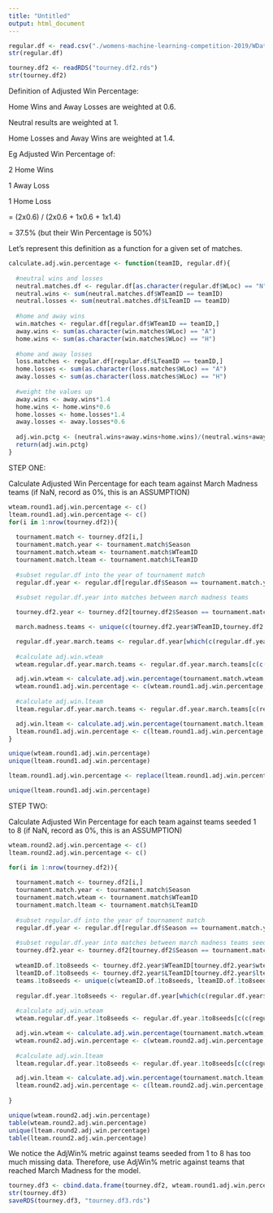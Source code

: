 ```yaml
---
title: "Untitled"
output: html_document
---
```


```r
regular.df <- read.csv("./womens-machine-learning-competition-2019/WDataFiles/WRegularSeasonDetailedResults.csv")
str(regular.df)

tourney.df2 <- readRDS("tourney.df2.rds") 
str(tourney.df2)
```

Definition of Adjusted Win Percentage:

Home Wins and Away Losses are weighted at 0.6.

Neutral results are weighted at 1.

Home Losses and Away Wins are weighted at 1.4.

Eg Adjusted Win Percentage of:

2 Home Wins

1 Away Loss

1 Home Loss

= (2x0.6) / (2x0.6 + 1x0.6 + 1x1.4)

= 37.5% (but their Win Percentage is 50%)

Let's represent this definition as a function for a given set of matches.

```r
calculate.adj.win.percentage <- function(teamID, regular.df){
  
  #neutral wins and losses
  neutral.matches.df <- regular.df[as.character(regular.df$WLoc) == "N",]
  neutral.wins <- sum(neutral.matches.df$WTeamID == teamID)
  neutral.losses <- sum(neutral.matches.df$LTeamID == teamID)
  
  #home and away wins
  win.matches <- regular.df[regular.df$WTeamID == teamID,]
  away.wins <- sum(as.character(win.matches$WLoc) == "A")
  home.wins <- sum(as.character(win.matches$WLoc) == "H")
  
  #home and away losses
  loss.matches <- regular.df[regular.df$LTeamID == teamID,]
  home.losses <- sum(as.character(loss.matches$WLoc) == "A")
  away.losses <- sum(as.character(loss.matches$WLoc) == "H")
  
  #weight the values up
  away.wins <- away.wins*1.4
  home.wins <- home.wins*0.6
  home.losses <- home.losses*1.4
  away.losses <- away.losses*0.6
  
  adj.win.pctg <- (neutral.wins+away.wins+home.wins)/(neutral.wins+away.wins+home.wins+neutral.losses+away.losses+home.losses)
  return(adj.win.pctg)
}
```

STEP ONE:

Calculate Adjusted Win Percentage for each team against March Madness teams (if NaN, record as 0%, this is an ASSUMPTION)

```r
wteam.round1.adj.win.percentage <- c()
lteam.round1.adj.win.percentage <- c()
for(i in 1:nrow(tourney.df2)){
  
  tournament.match <- tourney.df2[i,]
  tournament.match.year <- tournament.match$Season
  tournament.match.wteam <- tournament.match$WTeamID
  tournament.match.lteam <- tournament.match$LTeamID
  
  #subset regular.df into the year of tournament match
  regular.df.year <- regular.df[regular.df$Season == tournament.match.year,]
  
  #subset regular.df.year into matches between march madness teams

  tourney.df2.year <- tourney.df2[tourney.df2$Season == tournament.match.year,]

  march.madness.teams <- unique(c(tourney.df2.year$WTeamID,tourney.df2.year$LTeamID))

  regular.df.year.march.teams <- regular.df.year[which(c(regular.df.year$WTeamID %in% march.madness.teams) & c(regular.df.year$LTeamID %in% march.madness.teams)),]
  
  #calculate adj.win.wteam
  wteam.regular.df.year.march.teams <- regular.df.year.march.teams[c(c(regular.df.year.march.teams$WTeamID == tournament.match.wteam) | c(regular.df.year.march.teams$LTeamID == tournament.match.wteam)),]

  adj.win.wteam <- calculate.adj.win.percentage(tournament.match.wteam, wteam.regular.df.year.march.teams)
  wteam.round1.adj.win.percentage <- c(wteam.round1.adj.win.percentage, adj.win.wteam)
  
  #calculate adj.win.lteam
  lteam.regular.df.year.march.teams <- regular.df.year.march.teams[c(regular.df.year.march.teams$WTeamID == tournament.match.lteam) | c(regular.df.year.march.teams$LTeamID == tournament.match.lteam),]

  adj.win.lteam <- calculate.adj.win.percentage(tournament.match.lteam, lteam.regular.df.year.march.teams)
  lteam.round1.adj.win.percentage <- c(lteam.round1.adj.win.percentage, adj.win.lteam)
}

unique(wteam.round1.adj.win.percentage)
unique(lteam.round1.adj.win.percentage)

lteam.round1.adj.win.percentage <- replace(lteam.round1.adj.win.percentage, which(is.nan(lteam.round1.adj.win.percentage)), 0)

unique(lteam.round1.adj.win.percentage)
```

STEP TWO:

Calculate Adjusted Win Percentage for each team against teams seeded 1 to 8 (if NaN, record as 0%, this is an ASSUMPTION)

```r
wteam.round2.adj.win.percentage <- c()
lteam.round2.adj.win.percentage <- c()

for(i in 1:nrow(tourney.df2)){
  
  tournament.match <- tourney.df2[i,]
  tournament.match.year <- tournament.match$Season
  tournament.match.wteam <- tournament.match$WTeamID
  tournament.match.lteam <- tournament.match$LTeamID
  
  #subset regular.df into the year of tournament match
  regular.df.year <- regular.df[regular.df$Season == tournament.match.year,]
  
  #subset regular.df.year into matches between march madness teams seeded 1 to 8
  tourney.df2.year <- tourney.df2[tourney.df2$Season == tournament.match.year,]
  
  wteamID.of.1to8seeds <- tourney.df2.year$WTeamID[tourney.df2.year$wteam.seeds <= 8]
  lteamID.of.1to8seeds <- tourney.df2.year$LTeamID[tourney.df2.year$lteam.seeds <= 8]
  teams.1to8seeds <- unique(c(wteamID.of.1to8seeds, lteamID.of.1to8seeds))
  
  regular.df.year.1to8seeds <- regular.df.year[which(c(regular.df.year$WTeamID %in% teams.1to8seeds) & c(regular.df.year$LTeamID %in% teams.1to8seeds)),]
  
  #calculate adj.win.wteam
  wteam.regular.df.year.1to8seeds <- regular.df.year.1to8seeds[c(c(regular.df.year.1to8seeds$WTeamID == tournament.match.wteam) | c(regular.df.year.1to8seeds$LTeamID == tournament.match.wteam)),]

  adj.win.wteam <- calculate.adj.win.percentage(tournament.match.wteam, wteam.regular.df.year.march.teams)
  wteam.round2.adj.win.percentage <- c(wteam.round2.adj.win.percentage, adj.win.wteam)
  
  #calculate adj.win.lteam
  lteam.regular.df.year.1to8seeds <- regular.df.year.1to8seeds[c(c(regular.df.year.1to8seeds$WTeamID == tournament.match.lteam) | c(regular.df.year.1to8seeds$LTeamID == tournament.match.lteam)),]

  adj.win.lteam <- calculate.adj.win.percentage(tournament.match.lteam, lteam.regular.df.year.march.teams)
  lteam.round2.adj.win.percentage <- c(lteam.round2.adj.win.percentage, adj.win.lteam)
  
}

unique(wteam.round2.adj.win.percentage)
table(wteam.round2.adj.win.percentage)
unique(lteam.round2.adj.win.percentage)
table(lteam.round2.adj.win.percentage)
```

We notice the AdjWin% metric against teams seeded from 1 to 8 has too much missing data. Therefore, use AdjWin% metric against teams that reached March Madness for the model.

```r
tourney.df3 <- cbind.data.frame(tourney.df2, wteam.round1.adj.win.percentage, lteam.round1.adj.win.percentage)
str(tourney.df3)
saveRDS(tourney.df3, "tourney.df3.rds")
```
